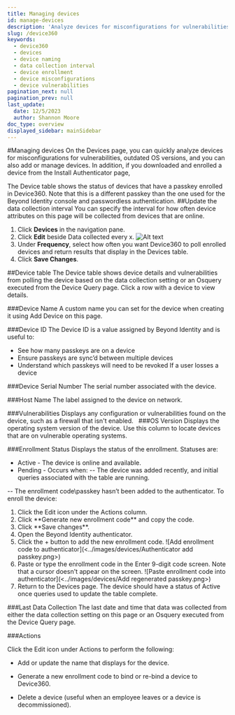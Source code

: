 ```yaml
---
title: Managing devices
id: manage-devices
description: 'Analyze devices for misconfigurations for vulnerabilities, outdated OS versions, and you can also add or manage devices. '
slug: /device360
keywords:
  - device360
  - devices
  - device naming
  - data collection interval
  - device enrollment
  - device misconfigurations
  - device vulnerabilities
pagination_next: null
pagination_prev: null
last_update:
  date: 12/5/2023
  author: Shannon Moore
doc_type: overview
displayed_sidebar: mainSidebar
---
```

#Managing devices
On the Devices page, you can quickly analyze devices for misconfigurations for vulnerabilities, outdated OS versions, and you can also add or manage devices. In addition, if you downloaded and enrolled a device from the Install Authenticator page,

The Device table shows the status of devices that have a passkey enrolled in Device360. Note that this is a different passkey than the one used for the Beyond Identity console and passwordless authentication.
##Update the data collection interval
You can specify the interval for how often device attributes on this page will be collected from devices that are online.
1. Click **Devices** in the navigation pane.
2. Click **Edit** beside Data collected every x.
![Alt text](<../images/devices/Data collection.png>)
3. Under **Frequency**, select how often you want Device360 to poll enrolled devices and return results that display in the Devices table.
4. Click **Save Changes**. 

##Device table
The Device table shows device details and vulnerabilities from polling the device based on the data collection setting or an Osquery executed from the Device Query page.
Click a row with a device to view details. 

###Device Name
A custom name you can set for the device when creating it using Add Device on this page.  

###Device ID
The Device ID is a value assigned by Beyond Identity and is useful to:
- See how many passkeys are on a device
- Ensure passkeys are sync’d between multiple devices
- Understand which passkeys will need to be revoked If a user losses a device

###Device Serial Number
The serial number associated with the device. 

###Host Name
The label assigned to the device on network. 

###Vulnerabilities
Displays any configuration or vulnerabilities found on the device, such as a firewall that isn't enabled. 
 
###OS Version
Displays the operating system version of the device. Use this column to locate devices that are on vulnerable operating systems. 

###Enrollment Status
Displays the status of the enrollment. Statuses are:
- Active - The device is online and available. 
- Pending - Occurs when:
-- The device was added recently, and initial queries associated with the table are running.

-- The enrollment code\passkey hasn’t been added to the authenticator. To enroll the device:
<ol>
<li> Click the Edit icon under the Actions column.
</li>
<li> Click **Generate new enrollment code** and copy the code. 
</li>
<li> Click **Save changes**. 
</li>
<li> Open the Beyond Identity authenticator.
</li>
<li> Click the + button to add the new enrollment code.
      ![Add enrollment code to authenticator](<../images/devices/Authenticator add passkey.png>)
</li>
<li> Paste or type the enrollment code in the Enter 9-digit code screen. Note that a cursor doesn't appear on the screen. 
      ![Paste enrollment code into authenticator](<../images/devices/Add regenerated passkey.png>)
</li>
<li> Return to the Devices page. The device should have a status of Active once queries used to update the table complete.    
</li>
   </ol>

###Last Data Collection
The last date and time that data was collected from either the data collection setting on this page or an Osquery executed from the Device Query page.

###Actions

Click the Edit icon under Actions to perform the following:

- Add or update the name that displays for the device.

- Generate a new enrollment code to bind or re-bind a device to Device360.

- Delete a device (useful when an employee leaves or a device is decommissioned).